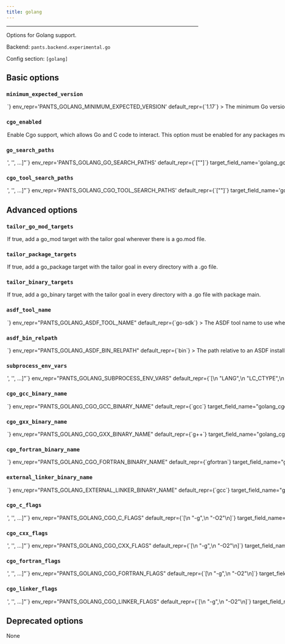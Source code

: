 ```yaml
---
title: golang
---
```



---

Options for Golang support.

Backend: <span className="color--primary">`pants.backend.experimental.go`</span>

Config section: <span className="color--primary">`[golang]`</span>

<span className={styles.options}>

## Basic options

### `minimum_expected_version`

<Option
  cli_repr={`--golang-minimum-expected-version=<str>`}
  env_repr='PANTS_GOLANG_MINIMUM_EXPECTED_VERSION'
  default_repr={`1.17`}
>

The minimum Go version the distribution discovered by Pants must support.

For example, if you set `'1.17'`, then Pants will look for a Go binary that is 1.17+, e.g. 1.17 or 1.18.

You should still set the Go version for each module in your `go.mod` with the `go` directive.

Do not include the patch version.

</Option>

### `cgo_enabled`

<Option
  cli_repr={`--[no-]golang-cgo-enabled`}
  env_repr='PANTS_GOLANG_CGO_ENABLED'
  default_repr={`True`}
>

Enable Cgo support, which allows Go and C code to interact. This option must be enabled for any packages making use of Cgo to actually be compiled with Cgo support.

See https://go.dev/blog/cgo and https://pkg.go.dev/cmd/cgo for additional information about Cgo.

</Option>

### `go_search_paths`

<Option
  cli_repr={`--golang-go-search-paths="['<str>', '<str>', ...]"`}
  env_repr='PANTS_GOLANG_GO_SEARCH_PATHS'
  default_repr={`["<PATH>"]`}
  target_field_name='golang_go_search_paths'
>

A list of paths to search for Go.

Specify absolute paths to directories with the `go` binary, e.g. `/usr/bin`. Earlier entries will be searched first.

The following special strings are supported:

- `<PATH>`, the contents of the PATH environment variable
- `<ASDF>`, all Go versions currently configured by ASDF `(asdf shell, ${HOME}/.tool-versions)`, with a fallback to all installed versions
- `<ASDF_LOCAL>`, the ASDF interpreter with the version in BUILD_ROOT/.tool-versions

</Option>

### `cgo_tool_search_paths`

<Option
  cli_repr={`--golang-cgo-tool-search-paths="['<str>', '<str>', ...]"`}
  env_repr='PANTS_GOLANG_CGO_TOOL_SEARCH_PATHS'
  default_repr={`["<PATH>"]`}
  target_field_name='golang_cgo_tool_search_paths'
>

A list of paths to search for tools needed by CGo (e.g., gcc, g++).

Specify absolute paths to directories with tools needed by CGo , e.g. `/usr/bin`. Earlier entries will be searched first.

The following special strings are supported:

- `<PATH>`, the contents of the PATH environment variable

</Option>

## Advanced options

### `tailor_go_mod_targets`

<Option
  cli_repr={`--[no-]golang-tailor-go-mod-targets`}
  env_repr="PANTS_GOLANG_TAILOR_GO_MOD_TARGETS"
  default_repr={`True`}
>

If true, add a `go_mod` target with the `tailor` goal wherever there is a
`go.mod` file.

</Option>

### `tailor_package_targets`

<Option
  cli_repr={`--[no-]golang-tailor-package-targets`}
  env_repr="PANTS_GOLANG_TAILOR_PACKAGE_TARGETS"
  default_repr={`True`}
>

If true, add a `go_package` target with the `tailor` goal in every directory
with a `.go` file.

</Option>

### `tailor_binary_targets`

<Option
  cli_repr={`--[no-]golang-tailor-binary-targets`}
  env_repr="PANTS_GOLANG_TAILOR_BINARY_TARGETS"
  default_repr={`True`}
>

If true, add a `go_binary` target with the `tailor` goal in every directory
with a `.go` file with `package main`.

</Option>

### `asdf_tool_name`

<Option
  cli_repr={`--golang-asdf-tool-name=<str>`}
  env_repr="PANTS_GOLANG_ASDF_TOOL_NAME"
  default_repr={`go-sdk`}
>

The ASDF tool name to use when searching for installed Go distributions using
the ASDF tool manager (https://asdf-vm.com/). The default value for this
option is for the `go-sdk` ASDF plugin
(https://github.com/yacchi/asdf-go-sdk.git). There are other plugins. If you
wish to use one of them, then set this option to the ASDF tool name under
which that other plugin was installed into ASDF.

</Option>

### `asdf_bin_relpath`

<Option
  cli_repr={`--golang-asdf-bin-relpath=<str>`}
  env_repr="PANTS_GOLANG_ASDF_BIN_RELPATH"
  default_repr={`bin`}
>

The path relative to an ASDF install directory to use to find the `bin`
directory within an installed Go distribution. The default value for this
option works for the `go-sdk` ASDF plugin. Other ASDF plugins that install Go
may have a different relative path to use.

</Option>

### `subprocess_env_vars`

<Option
  cli_repr={`--golang-subprocess-env-vars="['<str>', '<str>', ...]"`}
  env_repr="PANTS_GOLANG_SUBPROCESS_ENV_VARS"
  default_repr={`[\n  "LANG",\n  "LC_CTYPE",\n  "LC_ALL",\n  "PATH"\n]`}
  target_field_name="golang_subprocess_env_vars"
>

Environment variables to set when invoking the `go` tool. Entries are either
strings in the form `ENV_VAR=value` to set an explicit value; or just
`ENV_VAR` to copy the value from Pants&#x27;s own environment.

</Option>

### `cgo_gcc_binary_name`

<Option
  cli_repr={`--golang-cgo-gcc-binary-name=<str>`}
  env_repr="PANTS_GOLANG_CGO_GCC_BINARY_NAME"
  default_repr={`gcc`}
  target_field_name="golang_cgo_gcc_binary_name"
>

Name of the tool to use to compile C code included via CGo in a Go package.
Pants will search for the tool using the paths specified by the
`[golang].cgo_tool_search_paths` option.

</Option>

### `cgo_gxx_binary_name`

<Option
  cli_repr={`--golang-cgo-gxx-binary-name=<str>`}
  env_repr="PANTS_GOLANG_CGO_GXX_BINARY_NAME"
  default_repr={`g++`}
  target_field_name="golang_cgo_gxx_binary_name"
>

Name of the tool to use to compile C++ code included via CGo in a Go package.
Pants will search for the tool using the paths specified by the
`[golang].cgo_tool_search_paths` option.

</Option>

### `cgo_fortran_binary_name`

<Option
  cli_repr={`--golang-cgo-fortran-binary-name=<str>`}
  env_repr="PANTS_GOLANG_CGO_FORTRAN_BINARY_NAME"
  default_repr={`gfortran`}
  target_field_name="golang_cgo_fortran_binary_name"
>

Name of the tool to use to compile fortran code included via CGo in a Go
package. Pants will search for the tool using the paths specified by the
`[golang].cgo_tool_search_paths` option.

</Option>

### `external_linker_binary_name`

<Option
  cli_repr={`--golang-external-linker-binary-name=<str>`}
  env_repr="PANTS_GOLANG_EXTERNAL_LINKER_BINARY_NAME"
  default_repr={`gcc`}
  target_field_name="golang_external_linker_binary_name"
>

Name of the tool to use as the &quot;external linker&quot; when invoking `go
  tool link`. Pants will search for the tool using the paths specified by the
`[golang].cgo_tool_search_paths` option.

</Option>

### `cgo_c_flags`

<Option
  cli_repr={`--golang-cgo-c-flags="['<str>', '<str>', ...]"`}
  env_repr="PANTS_GOLANG_CGO_C_FLAGS"
  default_repr={`[\n  "-g",\n  "-O2"\n]`}
  target_field_name="golang_cgo_c_flags"
>

Compiler options used when compiling C code when Cgo is enabled. Equivalent to
setting the CGO_CFLAGS environment variable when invoking `go`.

</Option>

### `cgo_cxx_flags`

<Option
  cli_repr={`--golang-cgo-cxx-flags="['<str>', '<str>', ...]"`}
  env_repr="PANTS_GOLANG_CGO_CXX_FLAGS"
  default_repr={`[\n  "-g",\n  "-O2"\n]`}
  target_field_name="golang_cgo_cxx_flags"
>

Compiler options used when compiling C++ code when Cgo is enabled. Equivalent
to setting the CGO_CXXFLAGS environment variable when invoking `go`.

</Option>

### `cgo_fortran_flags`

<Option
  cli_repr={`--golang-cgo-fortran-flags="['<str>', '<str>', ...]"`}
  env_repr="PANTS_GOLANG_CGO_FORTRAN_FLAGS"
  default_repr={`[\n  "-g",\n  "-O2"\n]`}
  target_field_name="golang_cgo_fortran_flags"
>

Compiler options used when compiling Fortran code when Cgo is enabled.
Equivalent to setting the CGO_FFLAGS environment variable when invoking `go`.

</Option>

### `cgo_linker_flags`

<Option
  cli_repr={`--golang-cgo-linker-flags="['<str>', '<str>', ...]"`}
  env_repr="PANTS_GOLANG_CGO_LINKER_FLAGS"
  default_repr={`[\n  "-g",\n  "-O2"\n]`}
  target_field_name="golang_cgo_linker_flags"
>

Compiler options used when linking native code when Cgo is enabled. Equivalent
to setting the CGO_LDFLAGS environment variable when invoking `go`.

</Option>

## Deprecated options

None

</span>
